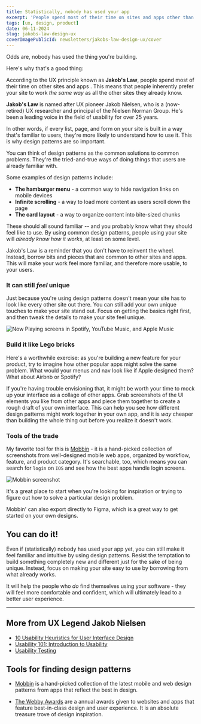 ```yaml
---
title: Statistically, nobody has used your app
excerpt: 'People spend most of their time on sites and apps other than yours. This means that users prefer your site to work the same way as all the other sites they already know.'
tags: [ux, design, product]
date: 06-11-2024
slug: jakobs-law-design-ux
coverImagePublicId: newsletters/jakobs-law-design-ux/cover
---
```


Odds are, nobody has used the thing you're building.

Here's why that's a good thing:

According to the UX principle known as **Jakob's Law**, <Highlight> people spend most of their time on other sites and apps </Highlight>. This means that people inherently prefer your site to work _the same way_ as all the other sites they already know.

**Jakob's Law** is named after UX pioneer Jakob Nielsen, who is a (now-retired) UX researcher and principal of the Nielsen Norman Group. He's been a leading voice in the field of usability for over 25 years.

In other words, if every list, page, and form on your site is built in a way that's familiar to users, they're more likely to understand how to use it. This is why design patterns are so important.

You can think of design patterns as the common solutions to common problems. They're the tried-and-true ways of doing things that users are already familiar with.

Some examples of design patterns include:

- **The hamburger menu** - a common way to hide navigation links on mobile devices
- **Infinite scrolling** - a way to load more content as users scroll down the page
- **The card layout** - a way to organize content into bite-sized chunks

These should all sound familiar -- and you probably know what they should feel like to use. By using common design patterns, people using your site will _already know how it works_, at least on some level.

Jakob's Law is a reminder that you don't have to reinvent the wheel. Instead, borrow bits and pieces that are common to other sites and apps. This will make your work feel more familiar, and therefore more usable, to your users.

### It can still _feel_ unique

Just because you're using design patterns doesn't mean your site has to look like every other site out there. You can still add your own unique touches to make your site stand out. Focus on getting the basics right first, and then tweak the details to make your site feel unique.

<Image
  publicId="newsletters/jakobs-law-design-ux/now-playing"
  alt="Now Playing screens in Spotify, YouTube Music, and Apple Music"
  caption="Now Playing screens in Spotify, YouTube Music, and Apple Music, all using common design pattern for music apps with their own branding."
/>

### Build it like Lego bricks

Here's a worthwhile exercise: as you're building a new feature for your product, try to imagine how other popular apps might solve the same problem. What would your menus and nav look like if Apple designed them? What about Airbnb or Spotify?

If you're having trouble envisioning that, it might be worth your time to mock up your interface as a collage of other apps. Grab screenshots of the UI elements you like from other apps and piece them together to create a rough draft of your own interface. This can help you see how different design patterns might work together in your own app, and it is _way_ cheaper than building the whole thing out before you realize it doesn't work.

### Tools of the trade

My favorite tool for this is [Mobbin](https://mobbin.com/?referrer_workspace_id=1a65606c-48bd-4922-aa2d-00c03ba1d853) - it is a hand-picked collection of screenshots from well-designed mobile web apps, organized by workflow, feature, and product category. It's searchable, too, which means you can search for `login` on `IOS` and see how the best apps handle login screens.

<Image
  publicId="newsletters/jakobs-law-design-ux/mobbin"
  alt="Mobbin screenshot"
  caption="Mobbin organizes screenshots of well-designed mobile web apps by workflow, feature, and product category."
/>

It's a great place to start when you're looking for inspiration or trying to figure out how to solve a particular design problem.

Mobbin' can also export directly to Figma, which is a great way to get started on your own designs.

## You can do it!

Even if (statistically) nobody has used your app yet, you can still make it feel familiar and intuitive by using design patterns. Resist the temptation to build something completely new and different just for the sake of being unique. Instead, focus on making your site easy to use by borrowing from what already works.

It will help the people who _do_ find themselves using your software - they will feel more comfortable and confident, which will ultimately lead to a better user experience.

---

## More from UX Legend Jakob Nielsen

- [10 Usability Heuristics for User Interface Design](https://www.nngroup.com/articles/ten-usability-heuristics/)
- [Usability 101: Introduction to Usability](https://www.nngroup.com/articles/usability-101-introduction-to-usability/)
- [Usability Testing](https://www.nngroup.com/articles/usability-testing-101/)

## Tools for finding design patterns

- [Mobbin](https://mobbin.com/?referrer_workspace_id=1a65606c-48bd-4922-aa2d-00c03ba1d853) is a hand-picked collection of the latest mobile and web design patterns from apps that reflect the best in design.

- [The Webby Awards](https://www.webbyawards.com/winners/) are a annual awards given to websites and apps that feature best-in-class design and user experience. It is an absolute treasure trove of design inspiration.
